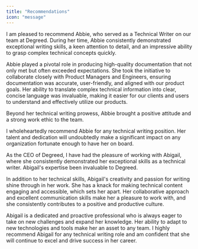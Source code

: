 ```yaml
---
title: "Recommendations"
icon: "message"
---
```

<Card title="Daniel Burke _(Director of Product Operations)_" icon="commment-dots">
I am pleased to recommend Abbie, who served as a Technical Writer on our team at Degreed. During her time, Abbie consistently demonstrated exceptional writing skills, a keen attention to detail, and an impressive ability to grasp complex technical concepts quickly. <br />

Abbie played a pivotal role in producing high-quality documentation that not only met but often exceeded expectations. She took the initiative to collaborate closely with Product Managers and Engineers, ensuring documentation was accurate, user-friendly, and aligned with our product goals. Her ability to translate complex technical information into clear, concise language was invaluable, making it easier for our clients and users to understand and effectively utilize our products.<br />

Beyond her technical writing prowess, Abbie brought a positive attitude and a strong work ethic to the team.<br />

I wholeheartedly recommend Abbie for any technical writing position. Her talent and dedication will undoubtedly make a significant impact on any organization fortunate enough to have her on board.
</Card>

<Card title="David Blake _(Co-CEO)_" icon="commment-dots">
As the CEO of Degreed, I have had the pleasure of working with Abigail, where she consistently demonstrated her exceptional skills as a technical writer. Abigail's expertise been invaluable to Degreed.<br />

In addition to her technical skills, Abigail's creativity and passion for writing shine through in her work. She has a knack for making technical content engaging and accessible, which sets her apart. Her collaborative approach and excellent communication skills make her a pleasure to work with, and she consistently contributes to a positive and productive culture.<br />

Abigail is a dedicated and proactive professional who is always eager to take on new challenges and expand her knowledge. Her ability to adapt to new technologies and tools make her an asset to any team. I highly recommend Abigail for any technical writing role and am confident that she will continue to excel and drive success in her career.
</Card>
